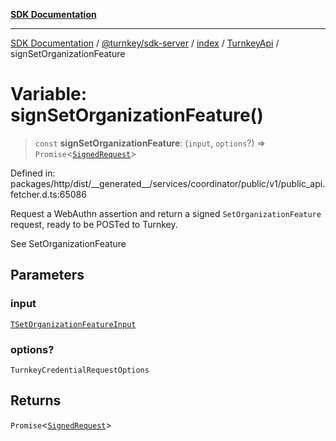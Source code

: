 [**SDK Documentation**](../../../../../../README.mdx)

***

[SDK Documentation](../../../../../../packages.mdx) / [@turnkey/sdk-server](../../../../README.mdx) / [index](../../../README.mdx) / [TurnkeyApi](../README.mdx) / signSetOrganizationFeature

# Variable: signSetOrganizationFeature()

> `const` **signSetOrganizationFeature**: (`input`, `options`?) => `Promise`\<[`SignedRequest`](../../../../../http/index/type-aliases/SignedRequest.mdx)\>

Defined in: packages/http/dist/\_\_generated\_\_/services/coordinator/public/v1/public\_api.fetcher.d.ts:65086

Request a WebAuthn assertion and return a signed `SetOrganizationFeature` request, ready to be POSTed to Turnkey.

See SetOrganizationFeature

## Parameters

### input

[`TSetOrganizationFeatureInput`](../type-aliases/TSetOrganizationFeatureInput.mdx)

### options?

`TurnkeyCredentialRequestOptions`

## Returns

`Promise`\<[`SignedRequest`](../../../../../http/index/type-aliases/SignedRequest.mdx)\>
